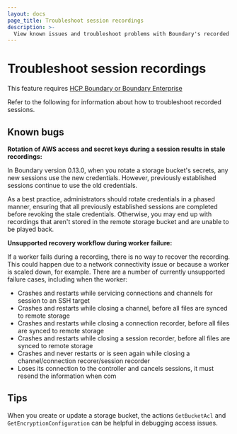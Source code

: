 ```yaml
---
layout: docs
page_title: Troubleshoot session recordings
description: >-
  View known issues and troubleshoot problems with Boundary's recorded sessions.
---
```


# Troubleshoot session recordings

<EnterpriseAlert product="boundary">This feature requires <a href="https://www.hashicorp.com/products/boundary">HCP Boundary or Boundary Enterprise</a></EnterpriseAlert>

Refer to the following for information about how to troubleshoot recorded sessions.

## Known bugs

**Rotation of AWS access and secret keys during a session results in stale recordings:**

In Boundary version 0.13.0, when you rotate a storage bucket's secrets, any new sessions use the new credentials.
However, previously established sessions continue to use the old credentials.

As a best practice, administrators should rotate credentials in a phased manner, ensuring that all previously established sessions are completed before revoking the stale credentials.
Otherwise, you may end up with recordings that aren't stored in the remote storage bucket and are unable to be played back.


<a id="unsupported-recovery-workflow"></a>

**Unsupported recovery workflow during worker failure:**

If a worker fails during a recording, there is no way to recover the recording.
This could happen due to a network connectivity issue or because a worker is scaled down, for example.
There are a number of currently unsupported failure cases, including when the worker:

- Crashes and restarts while servicing connections and channels for session to an SSH target
- Crashes and restarts while closing a channel, before all files are synced to remote storage
- Crashes and restarts while closing a connection recorder, before all files are synced to remote storage
- Crashes and restarts while closing a session recorder, before all files are synced to remote storage
- Crashes and never restarts or is seen again while closing a channel/connection recorer/session recorder
- Loses its connection to the controller and cancels sessions, it must resend the information when com

## Tips

When you create or update a storage bucket, the actions `GetBucketAcl` and `GetEncryptionConfiguration` can be helpful in debugging access issues.

